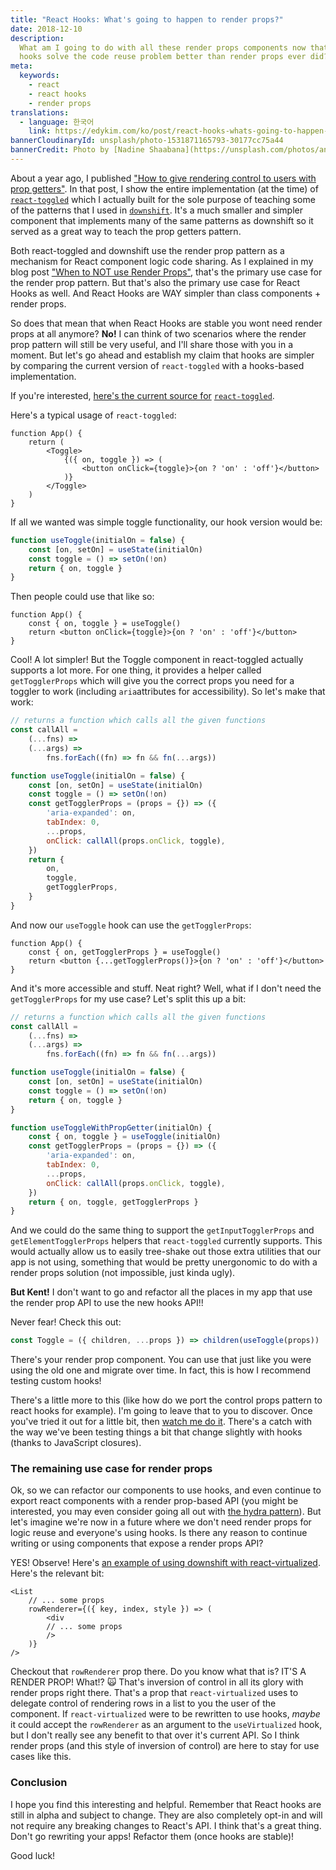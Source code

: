 ```yaml
---
title: "React Hooks: What's going to happen to render props?"
date: 2018-12-10
description:
  What am I going to do with all these render props components now that react
  hooks solve the code reuse problem better than render props ever did?
meta:
  keywords:
    - react
    - react hooks
    - render props
translations:
  - language: 한국어
    link: https://edykim.com/ko/post/react-hooks-whats-going-to-happen-to-render-props
bannerCloudinaryId: unsplash/photo-1531871165793-30177cc75a44
bannerCredit: Photo by [Nadine Shaabana](https://unsplash.com/photos/anXB3AhQcJ0)
---
```


About a year ago, I published
["How to give rendering control to users with prop getters"](/blog/how-to-give-rendering-control-to-users-with-prop-getters).
In that post, I show the entire implementation (at the time) of
[`react-toggled`](https://github.com/kentcdodds/react-toggled) which I actually
built for the sole purpose of teaching some of the patterns that I used in
[`downshift`](https://github.com/downshift-js/downshift). It's a much smaller
and simpler component that implements many of the same patterns as downshift so
it served as a great way to teach the prop getters pattern.

Both react-toggled and downshift use the render prop pattern as a mechanism for
React component logic code sharing. As I explained in my blog post
["When to NOT use Render Props"](/blog/when-to-not-use-render-props), that's the
primary use case for the render prop pattern. But that's also the primary use
case for React Hooks as well. And React Hooks are WAY simpler than class
components + render props.

So does that mean that when React Hooks are stable you wont need render props at
all anymore? **No!** I can think of two scenarios where the render prop pattern
will still be very useful, and I'll share those with you in a moment. But let's
go ahead and establish my claim that hooks are simpler by comparing the current
version of `react-toggled` with a hooks-based implementation.

If you're interested,
[here's the current source for](https://github.com/kentcdodds/react-toggled/blob/8452a1f2a4ec7b64588cd8c9812e0faf8deb0271/src/index.js)
[`react-toggled`](https://github.com/kentcdodds/react-toggled/blob/8452a1f2a4ec7b64588cd8c9812e0faf8deb0271/src/index.js).

Here's a typical usage of `react-toggled`:

```tsx
function App() {
	return (
		<Toggle>
			{({ on, toggle }) => (
				<button onClick={toggle}>{on ? 'on' : 'off'}</button>
			)}
		</Toggle>
	)
}
```

If all we wanted was simple toggle functionality, our hook version would be:

```js
function useToggle(initialOn = false) {
	const [on, setOn] = useState(initialOn)
	const toggle = () => setOn(!on)
	return { on, toggle }
}
```

Then people could use that like so:

```tsx
function App() {
	const { on, toggle } = useToggle()
	return <button onClick={toggle}>{on ? 'on' : 'off'}</button>
}
```

Cool! A lot simpler! But the Toggle component in react-toggled actually supports
a lot more. For one thing, it provides a helper called `getTogglerProps` which
will give you the correct props you need for a toggler to work (including
`aria`attributes for accessibility). So let's make that work:

```js
// returns a function which calls all the given functions
const callAll =
	(...fns) =>
	(...args) =>
		fns.forEach((fn) => fn && fn(...args))

function useToggle(initialOn = false) {
	const [on, setOn] = useState(initialOn)
	const toggle = () => setOn(!on)
	const getTogglerProps = (props = {}) => ({
		'aria-expanded': on,
		tabIndex: 0,
		...props,
		onClick: callAll(props.onClick, toggle),
	})
	return {
		on,
		toggle,
		getTogglerProps,
	}
}
```

And now our `useToggle` hook can use the `getTogglerProps`:

```tsx
function App() {
	const { on, getTogglerProps } = useToggle()
	return <button {...getTogglerProps()}>{on ? 'on' : 'off'}</button>
}
```

And it's more accessible and stuff. Neat right? Well, what if I don't need the
`getTogglerProps` for my use case? Let's split this up a bit:

```js
// returns a function which calls all the given functions
const callAll =
	(...fns) =>
	(...args) =>
		fns.forEach((fn) => fn && fn(...args))

function useToggle(initialOn = false) {
	const [on, setOn] = useState(initialOn)
	const toggle = () => setOn(!on)
	return { on, toggle }
}

function useToggleWithPropGetter(initialOn) {
	const { on, toggle } = useToggle(initialOn)
	const getTogglerProps = (props = {}) => ({
		'aria-expanded': on,
		tabIndex: 0,
		...props,
		onClick: callAll(props.onClick, toggle),
	})
	return { on, toggle, getTogglerProps }
}
```

And we could do the same thing to support the `getInputTogglerProps` and
`getElementTogglerProps` helpers that `react-toggled` currently supports. This
would actually allow us to easily tree-shake out those extra utilities that our
app is not using, something that would be pretty unergonomic to do with a render
props solution (not impossible, just kinda ugly).

**But Kent!** I don't want to go and refactor all the places in my app that use
the render prop API to use the new hooks API!!

Never fear! Check this out:

```js
const Toggle = ({ children, ...props }) => children(useToggle(props))
```

There's your render prop component. You can use that just like you were using
the old one and migrate over time. In fact, this is how I recommend testing
custom hooks!

There's a little more to this (like how do we port the control props pattern to
react hooks for example). I'm going to leave that to you to discover. Once
you've tried it out for a little bit, then
[watch me do it](https://youtu.be/_eVyLVFlSQk?list=PLV5CVI1eNcJgCrPH_e6d57KRUTiDZgs0u).
There's a catch with the way we've been testing things a bit that change
slightly with hooks (thanks to JavaScript closures).

### The remaining use case for render props

Ok, so we can refactor our components to use hooks, and even continue to export
react components with a render prop-based API (you might be interested, you may
even consider going all out with
[the hydra pattern](https://americanexpress.io/hydra)). But let's imagine we're
now in a future where we don't need render props for logic reuse and everyone's
using hooks. Is there any reason to continue writing or using components that
expose a render props API?

YES! Observe! Here's
[an example of using downshift with react-virtualized](https://github.com/downshift-js/downshift/blob/9b3467dce2be59832765277570857de5679d8392/stories/examples/windowing-with-react-virtualized.js).
Here's the relevant bit:

```tsx
<List
	// ... some props
	rowRenderer={({ key, index, style }) => (
		<div
		// ... some props
		/>
	)}
/>
```

Checkout that `rowRenderer` prop there. Do you know what that is? IT'S A RENDER
PROP! What!? 🙀 That's inversion of control in all its glory with render props
right there. That's a prop that `react-virtualized` uses to delegate control of
rendering rows in a list to you the user of the component. If
`react-virtualized` were to be rewritten to use hooks, _maybe_ it could accept
the `rowRenderer` as an argument to the `useVirtualized` hook, but I don't
really see any benefit to that over it's current API. So I think render props
(and this style of inversion of control) are here to stay for use cases like
this.

### Conclusion

I hope you find this interesting and helpful. Remember that React hooks are
still in alpha and subject to change. They are also completely opt-in and will
not require any breaking changes to React's API. I think that's a great thing.
Don't go rewriting your apps! Refactor them (once hooks are stable)!

Good luck!
